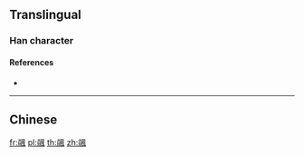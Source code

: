 {{character info/new}}
{{also|飈|飚}}
==Translingual==

===Han character===
{{Han char|rn=182|rad=風|as=12|sn=21|four=|canj=FFHNI|ids=⿰焱風}}

====References====
* {{Han ref|kx=1414.381|dkj=43966|dj=1937.110|hdz=74492.111|uh=98CA|ud=39114}}

----

==Chinese==
{{zh-see|飆|a}}

[[fr:飊]]
[[pl:飊]]
[[th:飊]]
[[zh:飊]]